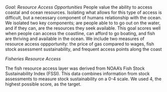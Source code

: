 *Goal: Resource Access Opportunities*
People value the ability to access coastal and ocean resources. Isolating what allows for this type of access is difficult, but a necessary component of humans relationship with the ocean. We isolated two key components; are people able to to go out on the water, and if they can, are the resources they seek available. This goal scores well when people can access the coastline, can afford to go boating, and fish are thriving and available in the ocean. We include two measures of resource access oppportunity: the price of gas compared to wages, fish stock assessment sustainability, and frequent access points along the coast

*Fisheries Resource Access*

The fish resource access layer was derived from NOAA’s Fish Stock Sustainability Index (FSSI). This data combines information from stock assessments to measure stock sustainability on a 0-4 scale. We used 4, the highest possible score, as the target.
